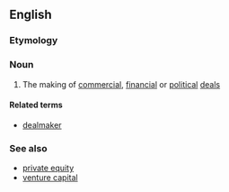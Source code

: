==English==

===Etymology===
{{compound|en|deal|making}}

===Noun===
{{en-noun|-}}

# The making of [[commercial]], [[financial]] or [[political]] [[deal]]s

====Related terms====
* [[dealmaker]]

===See also===
* [[private equity]]
* [[venture capital]]
